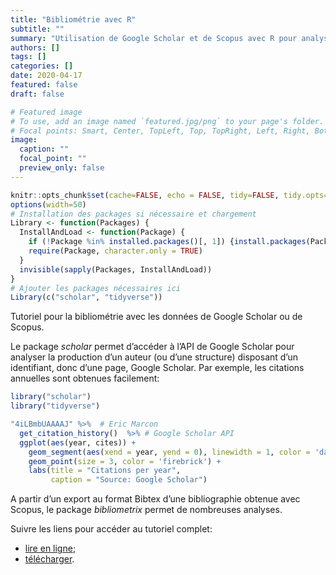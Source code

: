 ```yaml
---
title: "Bibliométrie avec R"
subtitle: ""
summary: "Utilisation de Google Scholar et de Scopus avec R pour analyser les publications d’une structure ou d’un auteur."
authors: []
tags: []
categories: []
date: 2020-04-17
featured: false
draft: false

# Featured image
# To use, add an image named `featured.jpg/png` to your page's folder.
# Focal points: Smart, Center, TopLeft, Top, TopRight, Left, Right, BottomLeft, Bottom, BottomRight.
image:
  caption: ""
  focal_point: ""
  preview_only: false
---
```


```r
knitr::opts_chunk$set(cache=FALSE, echo = FALSE, tidy=FALSE, tidy.opts=list(blank=FALSE, width.cutoff=50), out.width='\\maxwidth')
options(width=50)
# Installation des packages si nécessaire et chargement
Library <- function(Packages) {
  InstallAndLoad <- function(Package) {
    if (!Package %in% installed.packages()[, 1]) {install.packages(Package, repos="https://cran.rstudio.com/")}
    require(Package, character.only = TRUE)
  }
  invisible(sapply(Packages, InstallAndLoad))
}
# Ajouter les packages nécessaires ici
Library(c("scholar", "tidyverse"))
```

Tutoriel pour la bibliométrie avec les données de Google Scholar ou de Scopus.

Le package _scholar_ permet d'accéder à l'API de Google Scholar pour analyser la production d'un auteur (ou d'une structure) disposant d'un identifiant, donc d'une page, Google Scholar.
Par exemple, les citations annuelles sont obtenues facilement:

```r
library("scholar")
library("tidyverse")

"4iLBmbUAAAAJ" %>%  # Eric Marcon
  get_citation_history()  %>% # Google Scholar API
  ggplot(aes(year, cites)) +
    geom_segment(aes(xend = year, yend = 0), linewidth = 1, color = 'darkgrey') +
    geom_point(size = 3, color = 'firebrick') +
    labs(title = "Citations per year", 
         caption = "Source: Google Scholar")
```

A partir d'un export au format Bibtex d'une bibliographie obtenue avec Scopus, le package  _bibliometrix_ permet de nombreuses analyses.

Suivre les liens pour accéder au tutoriel complet:

* [lire en ligne](https://ericmarcon.github.io/Bibliometrie/Bibliometrie.html);
* [télécharger](https://ericmarcon.github.io/Bibliometrie/Bibliometrie.pdf).
